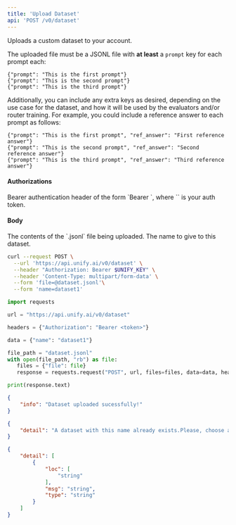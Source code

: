 ```yaml
---
title: 'Upload Dataset'
api: 'POST /v0/dataset'
---
```

Uploads a custom dataset to your account.

The uploaded file must be a JSONL file with **at least** a `prompt` key for
each prompt each:

```
{"prompt": "This is the first prompt"}
{"prompt": "This is the second prompt"}
{"prompt": "This is the third prompt"}
```

Additionally, you can include any extra keys as desired, depending on the use case
for the dataset, and how it will be used by the evaluators and/or router training.
For example, you could include a reference answer to each prompt as follows:

```
{"prompt": "This is the first prompt", "ref_answer": "First reference answer"}
{"prompt": "This is the second prompt", "ref_answer": "Second reference answer"}
{"prompt": "This is the third prompt", "ref_answer": "Third reference answer"}
```

#### Authorizations

<ParamField header="Authorization" type="string" required="true">
  Bearer authentication header of the form `Bearer <token>`, where `<token>` is your auth token.
</ParamField>

#### Body

<ParamField body="file" type="binary" required="true">
The contents of the `.jsonl` file being uploaded.
</ParamField>

<ParamField body="name" type="string" required="true">
The name to give to this dataset.
</ParamField>

<RequestExample>

```bash cURL
curl --request POST \
  --url 'https://api.unify.ai/v0/dataset' \
  --header "Authorization: Bearer $UNIFY_KEY" \
  --header 'Content-Type: multipart/form-data' \
  --form 'file=@dataset.jsonl'\
  --form 'name=dataset1'
```

```python Python
import requests

url = "https://api.unify.ai/v0/dataset"

headers = {"Authorization": "Bearer <token>"}

data = {"name": "dataset1"}

file_path = "dataset.jsonl"
with open(file_path, "rb") as file:
   files = {"file": file}
   response = requests.request("POST", url, files=files, data=data, headers=headers)

print(response.text)
```

</RequestExample>
<ResponseExample>

```json 200
{
    "info": "Dataset uploaded sucessfully!"
}
```

```json 400
{
    "detail": "A dataset with this name already exists.Please, choose a different one."
}
```

```json 422
{
    "detail": [
        {
            "loc": [
                "string"
            ],
            "msg": "string",
            "type": "string"
        }
    ]
}
```

</ResponseExample>
